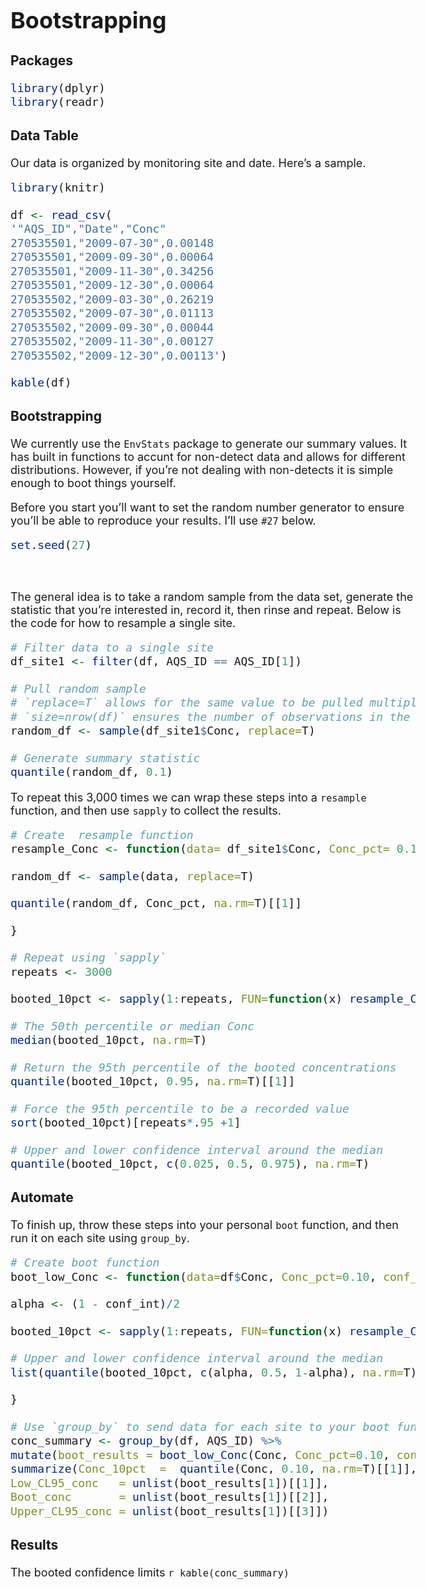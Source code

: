 # Bootstrapping

  
<style type="text/css">
  body, td {font-size: 18px;}
  code.r{font-size: 18px;}
  pre {font-size: 18px} 
</style>
  
  
### Packages
```r
library(dplyr)
library(readr)
```

### Data Table

Our data is organized by monitoring site and date. Here's a sample.

```r
library(knitr)

df <- read_csv(
'"AQS_ID","Date","Conc"
270535501,"2009-07-30",0.00148
270535501,"2009-09-30",0.00064
270535501,"2009-11-30",0.34256
270535501,"2009-12-30",0.00064
270535502,"2009-03-30",0.26219
270535502,"2009-07-30",0.01113
270535502,"2009-09-30",0.00044
270535502,"2009-11-30",0.00127
270535502,"2009-12-30",0.00113')

kable(df)
```

### Bootstrapping

We currently use the `EnvStats` package to generate our summary values. It has built in functions to accunt for non-detect data and allows for different distributions. However, if you're not dealing with non-detects it is simple enough to boot things yourself.


Before you start you'll want to set the random number generator to ensure you'll be able to reproduce your results. I'll use `#27` below.
```r
set.seed(27)
```

</br>  
  The general idea is to take a random sample from the data set, generate the statistic that you're interested in, record it, then rinse and repeat. Below is the code for how to resample a single site.
```r

# Filter data to a single site
df_site1 <- filter(df, AQS_ID == AQS_ID[1])

# Pull random sample
# `replace=T` allows for the same value to be pulled multiple times
# `size=nrow(df)` ensures the number of observations in the new table to match the original 
random_df <- sample(df_site1$Conc, replace=T)

# Generate summary statistic
quantile(random_df, 0.1)

```


To repeat this 3,000 times we can wrap these steps into a `resample` function, and then use `sapply` to collect the results.
```r

# Create  resample function
resample_Conc <- function(data= df_site1$Conc, Conc_pct= 0.10){

random_df <- sample(data, replace=T)

quantile(random_df, Conc_pct, na.rm=T)[[1]]

}

# Repeat using `sapply`
repeats <- 3000

booted_10pct <- sapply(1:repeats, FUN=function(x) resample_Conc(df_site1$Conc))

# The 50th percentile or median Conc
median(booted_10pct, na.rm=T)

# Return the 95th percentile of the booted concentrations
quantile(booted_10pct, 0.95, na.rm=T)[[1]]

# Force the 95th percentile to be a recorded value
sort(booted_10pct)[repeats*.95 +1]

# Upper and lower confidence interval around the median
quantile(booted_10pct, c(0.025, 0.5, 0.975), na.rm=T)

```


### Automate

To finish up, throw these steps into your personal `boot` function, and then run it on each site using `group_by`.
```r

# Create boot function
boot_low_Conc <- function(data=df$Conc, Conc_pct=0.10, conf_int=0.95, repeats=3000){

alpha <- (1 - conf_int)/2

booted_10pct <- sapply(1:repeats, FUN=function(x) resample_Conc(data, Conc_pct))

# Upper and lower confidence interval around the median
list(quantile(booted_10pct, c(alpha, 0.5, 1-alpha), na.rm=T))

}

# Use `group_by` to send data for each site to your boot function
conc_summary <- group_by(df, AQS_ID) %>% 
mutate(boot_results = boot_low_Conc(Conc, Conc_pct=0.10, conf_int=0.95)) %>%
summarize(Conc_10pct  =  quantile(Conc, 0.10, na.rm=T)[[1]],
Low_CL95_conc   = unlist(boot_results[1])[[1]], 
Boot_conc       = unlist(boot_results[1])[[2]], 
Upper_CL95_conc = unlist(boot_results[1])[[3]])  
```

### Results

The booted confidence limits
`r kable(conc_summary)`

